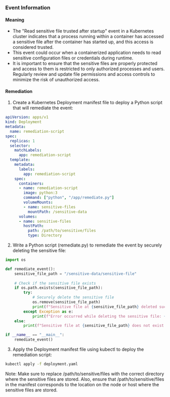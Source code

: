 
### Event Information

#### Meaning

- The "Read sensitive file trusted after startup" event in a Kubernetes cluster indicates that a process running within a container has accessed a sensitive file after the container has started up, and this access is considered trusted.
- This event could occur when a containerized application needs to read sensitive configuration files or credentials during runtime.
- It is important to ensure that the sensitive files are properly protected and access to them is restricted to only authorized processes and users. Regularly review and update file permissions and access controls to minimize the risk of unauthorized access.

#### Remediation

1. Create a Kubernetes Deployment manifest file to deploy a Python script that will remediate the event:
```yaml
apiVersion: apps/v1
kind: Deployment
metadata:
  name: remediation-script
spec:
  replicas: 1
  selector:
    matchLabels:
      app: remediation-script
  template:
    metadata:
      labels:
        app: remediation-script
    spec:
      containers:
      - name: remediation-script
        image: python:3
        command: ["python", "/app/remediate.py"]
        volumeMounts:
        - name: sensitive-files
          mountPath: /sensitive-data
      volumes:
      - name: sensitive-files
        hostPath:
          path: /path/to/sensitive/files
          type: Directory
```

2. Write a Python script (remediate.py) to remediate the event by securely deleting the sensitive file:
```python
import os

def remediate_event():
    sensitive_file_path = "/sensitive-data/sensitive-file"
    
    # Check if the sensitive file exists
    if os.path.exists(sensitive_file_path):
        try:
            # Securely delete the sensitive file
            os.remove(sensitive_file_path)
            print(f"Sensitive file at {sensitive_file_path} deleted successfully.")
        except Exception as e:
            print(f"Error occurred while deleting the sensitive file: {e}")
    else:
        print(f"Sensitive file at {sensitive_file_path} does not exist.")

if __name__ == "__main__":
    remediate_event()

```

3. Apply the Deployment manifest file using kubectl to deploy the remediation script:
```bash
kubectl apply -f deployment.yaml
```

Note: Make sure to replace /path/to/sensitive/files with the correct directory where the sensitive files are stored. Also, ensure that /path/to/sensitive/files in the manifest corresponds to the location on the node or host where the sensitive files are stored.